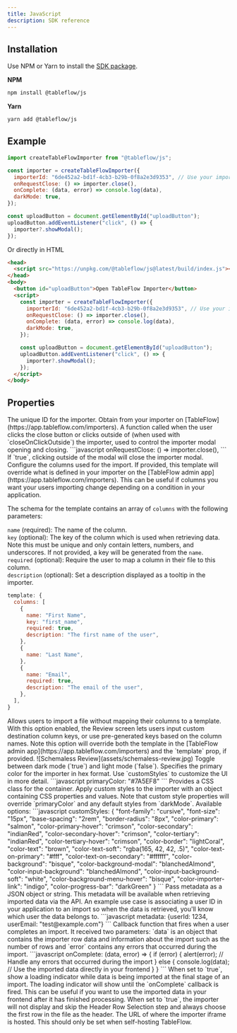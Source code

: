 ```yaml
---
title: JavaScript
description: SDK reference
---
```


## Installation

Use NPM or Yarn to install the [SDK package](https://www.npmjs.com/package/@tableflow/js).

**NPM**
```bash
npm install @tableflow/js
```
**Yarn**
```bash
yarn add @tableflow/js
```
## Example

```javascript
import createTableFlowImporter from "@tableflow/js";

const importer = createTableFlowImporter({
  importerId: "6de452a2-bd1f-4cb3-b29b-0f8a2e3d9353", // Use your importer ID from https://app.tableflow.com/importers
  onRequestClose: () => importer.close(),
  onComplete: (data, error) => console.log(data),
  darkMode: true,
});

const uploadButton = document.getElementById("uploadButton");
uploadButton.addEventListener("click", () => {
  importer?.showModal();
});
```

Or directly in HTML
```html
<head>
  <script src="https://unpkg.com/@tableflow/js@latest/build/index.js"></script>
</head>
<body>
  <button id="uploadButton">Open TableFlow Importer</button>
  <script>
    const importer = createTableFlowImporter({
      importerId: "6de452a2-bd1f-4cb3-b29b-0f8a2e3d9353", // Use your importer ID from https://app.tableflow.com/importers
      onRequestClose: () => importer.close(),
      onComplete: (data, error) => console.log(data),
      darkMode: true,
    });

    const uploadButton = document.getElementById("uploadButton");
    uploadButton.addEventListener("click", () => {
      importer?.showModal();
    });
  </script>
</body>
```

## Properties

<ResponseField name="importerId" type="string" required>
  The unique ID for the importer. Obtain from your importer on [TableFlow](https://app.tableflow.com/importers).
</ResponseField>

<ResponseField name="onRequestClose" type="function" required>
  A function called when the user clicks the close button or clicks outside of (when used with `closeOnClickOutside`)
  the importer, used to control the importer modal opening and closing.
  ```javascript
  onRequestClose: () => importer.close(),
  ```
</ResponseField>

<ResponseField name="closeOnClickOutside" type="boolean">
  If `true`, clicking outside of the modal will close the importer modal.
</ResponseField>

<ResponseField name="template" type="object">
  Configure the columns used for the import. If provided, this template will override what is defined in your importer
  on the [TableFlow admin app](https://app.tableflow.com/importers). This can be useful if columns you want your users
  importing change depending on a condition in your application.

  The schema for the template contains an array of `columns` with the following parameters:

  `name` (required): The name of the column. \
  `key` (optional): The key of the column which is used when retrieving data. Note this must be unique and only contain
  letters, numbers, and underscores. If not provided, a key will be generated from the `name`. \
  `required` (optional): Require the user to map a column in their file to this column. \
  `description` (optional): Set a description displayed as a tooltip in the importer.
  ```javascript
  template: {
    columns: [
      {
        name: "First Name",
        key: "first_name",
        required: true,
        description: "The first name of the user",
      },
      {
        name: "Last Name",
      },
      {
        name: "Email",
        required: true,
        description: "The email of the user",
      },
    ],
  }
  ```
</ResponseField>

<ResponseField name="schemaless" type="boolean">
  Allows users to import a file without mapping their columns to a template. With this option enabled, the Review screen
  lets users input custom destination column keys, or use pre-generated keys based on the column names. Note this option
  will override both the template in the [TableFlow admin app](https://app.tableflow.com/importers) and the `template`
  prop, if provided.
  <Frame>
    ![Schemaless Review](assets/schemaless-review.jpg)
  </Frame>
</ResponseField>

<ResponseField name="darkMode" type="boolean">
  Toggle between dark mode (`true`) and light mode (`false`).
</ResponseField>

<ResponseField name="primaryColor" type="string">
  Specifies the primary color for the importer in hex format. Use `customStyles` to customize the UI in more detail.
  ```javascript
  primaryColor: "#7A5EF8"
  ```
</ResponseField>

<ResponseField name="className" type="string">
  Provides a CSS class for the container.
</ResponseField>

<ResponseField name="customStyles" type="object">
  Apply custom styles to the importer with an object containing CSS properties and values. Note that custom style
  properties will override `primaryColor` and any default styles from `darkMode`.
  Available options:
  ```javascript
  customStyles: {
    "font-family": "cursive",
    "font-size": "15px",
    "base-spacing": "2rem",
    "border-radius": "8px",
    "color-primary": "salmon",
    "color-primary-hover": "crimson",
    "color-secondary": "indianRed",
    "color-secondary-hover": "crimson",
    "color-tertiary": "indianRed",
    "color-tertiary-hover": "crimson",
    "color-border": "lightCoral",
    "color-text": "brown",
    "color-text-soft": "rgba(165, 42, 42, .5)",
    "color-text-on-primary": "#fff",
    "color-text-on-secondary": "#ffffff",
    "color-background": "bisque",
    "color-background-modal": "blanchedAlmond",
    "color-input-background": "blanchedAlmond",
    "color-input-background-soft": "white",
    "color-background-menu-hover": "bisque",
    "color-importer-link": "indigo",
    "color-progress-bar": "darkGreen"
}
  ```
</ResponseField>

<ResponseField name="metadata" type="object">
  Pass metadata as a JSON object or string. This metadata will be available when retrieving imported data via the API.
  An example use case is associating a user ID in your application to an import so when the data is retrieved, you'll
  know which user the data belongs to.
  ```javascript
  metadata: {userId: 1234, userEmail: "test@example.com"}
  ```
</ResponseField>

<ResponseField name="onComplete" type="function" required>
  Callback function that fires when a user completes an import. It received two parameters: `data` is an object that
  contains the importer row data and information about the import such as the number of rows and `error` contains any
  errors that occurred during the import.
  ```javascript
  onComplete: (data, error) => {
    if (error) {
      alert(error); // Handle any errors that occurred during the import
    } else {
      console.log(data); // Use the imported data directly in your frontend
    }
  }
  ```
</ResponseField>

<ResponseField name="showImportLoadingStatus" type="boolean">
  When set to `true`, show a loading indicator while data is being imported at the final stage of an import. The loading
  indicator will show until the `onComplete` callback is fired. This can be useful if you want to use the imported data
  in your frontend after it has finished processing.
</ResponseField>

<ResponseField name="skipHeaderRowSelection" type="boolean">
  When set to `true`, the importer will not display and skip the Header Row Selection step and always choose the first
  row in the file as the header.
</ResponseField>

<ResponseField name="hostUrl" type="string">
  The URL of where the importer iframe is hosted. This should only be set when self-hosting TableFlow.
</ResponseField>
